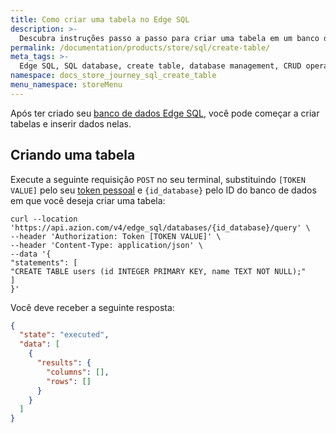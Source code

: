 ```yaml
---
title: Como criar uma tabela no Edge SQL
description: >-
  Descubra instruções passo a passo para criar uma tabela em um banco de dados Edge SQL para gerenciamento eficiente de dados.
permalink: /documentation/products/store/sql/create-table/
meta_tags: >-
  Edge SQL, SQL database, create table, database management, CRUD operations, API integration, data storage, SQL tutorial, Edge SQL guide, database creation, SQL commands
namespace: docs_store_journey_sql_create_table
menu_namespace: storeMenu
---
```



Após ter criado seu [banco de dados Edge SQL](/pt-br/documentacao/produtos/store/sql/criar-banco-de-dados//), você pode começar a criar tabelas e inserir dados nelas.

<LinkButton link="/pt-br/documentacao/produtos/store/edge-sql/" label="Consultar referência do Edge SQL" severity="secondary" />

## Criando uma tabela

Execute a seguinte requisição `POST` no seu terminal, substituindo `[TOKEN VALUE]` pelo seu [token pessoal](/pt-br/documentacao/produtos/guias/personal-tokens/) e `{id_database}` pelo ID do banco de dados em que você deseja criar uma tabela:

```
curl --location 'https://api.azion.com/v4/edge_sql/databases/{id_database}/query' \
--header 'Authorization: Token [TOKEN VALUE]' \
--header 'Content-Type: application/json' \
--data '{
"statements": [
"CREATE TABLE users (id INTEGER PRIMARY KEY, name TEXT NOT NULL);"
]
}'
```

Você deve receber a seguinte resposta:

```json
{
  "state": "executed",
  "data": [
    {
      "results": {
        "columns": [],
        "rows": []
      }
    }
  ]
}
```
